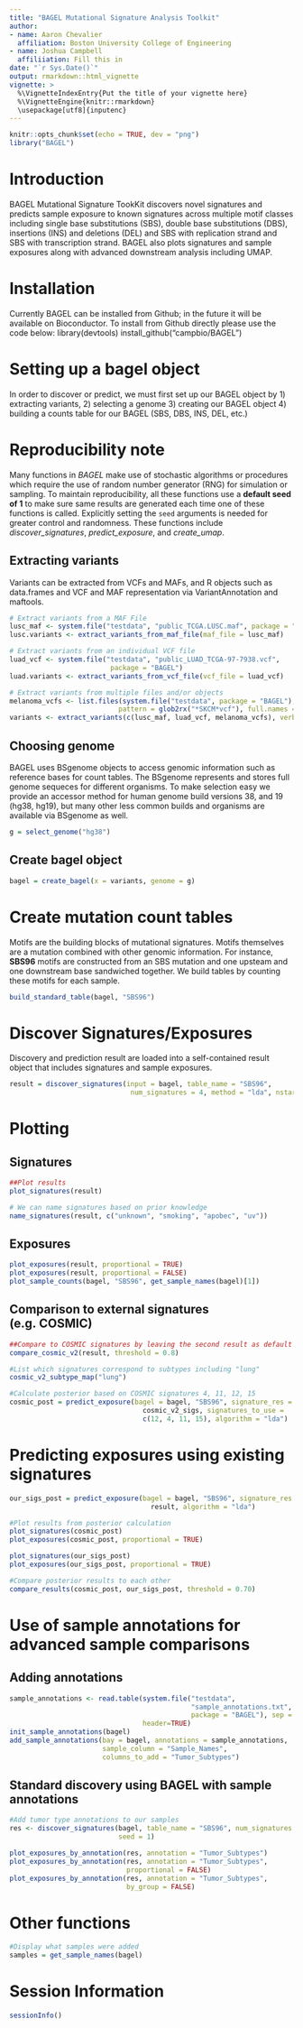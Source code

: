 ```yaml
---
title: "BAGEL Mutational Signature Analysis Toolkit"
author:
- name: Aaron Chevalier
  affiliation: Boston University College of Engineering
- name: Joshua Campbell
  affiliiation: Fill this in
date: "`r Sys.Date()`"
output: rmarkdown::html_vignette
vignette: >
  %\VignetteIndexEntry{Put the title of your vignette here}
  %\VignetteEngine{knitr::rmarkdown}
  \usepackage[utf8]{inputenc}
---
```


```r
knitr::opts_chunk$set(echo = TRUE, dev = "png")
library("BAGEL")
```

# Introduction
BAGEL Mutational Signature TookKit discovers novel signatures and predicts 
sample exposure to known signatures across multiple motif classes including 
single base substitutions (SBS), double base substitutions (DBS), insertions 
(INS) and deletions (DEL) and SBS with replication strand and SBS with 
transcription strand. BAGEL also plots signatures and sample exposures along 
with advanced downstream analysis including UMAP.

# Installation
Currently BAGEL can be installed from Github; in the future it will be 
available on Bioconductor. To install from Github directly please use the code 
below:
library(devtools)
install_github("campbio/BAGEL")

# Setting up a bagel object
In order to discover or predict, we must first set up our BAGEL object by 1) 
extracting variants, 2) selecting a genome 3) creating our BAGEL object 4) 
building a counts table for our BAGEL (SBS, DBS, INS, DEL, etc.)

# Reproducibility note

Many functions in *BAGEL* make use of stochastic algorithms or procedures which 
require the use of random number generator (RNG) for simulation or sampling. 
To maintain reproducibility, all these functions use a **default seed of 1** to 
make sure same results are generated each time one of these functions is 
called. Explicitly setting the `seed` arguments is needed for greater control 
and randomness. These functions include *discover_signatures*, 
*predict_exposure*, and *create_umap*.

## Extracting variants
Variants can be extracted from VCFs and MAFs, and R objects such as data.frames 
and VCF and MAF representation via VariantAnnotation and maftools. 
```r
# Extract variants from a MAF File
lusc_maf <- system.file("testdata", "public_TCGA.LUSC.maf", package = "BAGEL") 
lusc.variants <- extract_variants_from_maf_file(maf_file = lusc_maf)

# Extract variants from an individual VCF file
luad_vcf <- system.file("testdata", "public_LUAD_TCGA-97-7938.vcf", 
                         package = "BAGEL")
luad.variants <- extract_variants_from_vcf_file(vcf_file = luad_vcf)

# Extract variants from multiple files and/or objects
melanoma_vcfs <- list.files(system.file("testdata", package = "BAGEL"), 
                           pattern = glob2rx("*SKCM*vcf"), full.names = TRUE)
variants <- extract_variants(c(lusc_maf, luad_vcf, melanoma_vcfs), verbose = TRUE)
```

## Choosing genome
BAGEL uses BSgenome objects to access genomic information such as reference 
bases for count tables. The BSgenome represents and stores full genome sequeces 
for different organisms. To make selection easy we provide an accessor method 
for human genome build versions 38, and 19 (hg38, hg19), but many other less 
common builds and organisms are available via BSgenome as well.
```r
g = select_genome("hg38")
```

## Create bagel object
```r
bagel = create_bagel(x = variants, genome = g)
```

# Create mutation count tables
Motifs are the building blocks of mutational signatures. Motifs themselves are 
a mutation combined with other genomic information. For instance, **SBS96** 
motifs are constructed from an SBS mutation and one upsteam and one downstream 
base sandwiched together. We build tables by counting these motifs for each 
sample. 
```r
build_standard_table(bagel, "SBS96")
```

# Discover Signatures/Exposures
Discovery and prediction result are loaded into a self-contained result object 
that includes signatures and sample exposures.
```r
result = discover_signatures(input = bagel, table_name = "SBS96", 
                              num_signatures = 4, method = "lda", nstart = 10)
```

# Plotting
## Signatures
```r
##Plot results
plot_signatures(result)

# We can name signatures based on prior knowledge
name_signatures(result, c("unknown", "smoking", "apobec", "uv"))
```

## Exposures
```r
plot_exposures(result, proportional = TRUE)
plot_exposures(result, proportional = FALSE)
plot_sample_counts(bagel, "SBS96", get_sample_names(bagel)[1])
```

## Comparison to external signatures (e.g. COSMIC)

```r
##Compare to COSMIC signatures by leaving the second result as default
compare_cosmic_v2(result, threshold = 0.8)

#List which signatures correspond to subtypes including "lung"
cosmic_v2_subtype_map("lung")

#Calculate posterior based on COSMIC signatures 4, 11, 12, 15
cosmic_post = predict_exposure(bagel = bagel, "SBS96", signature_res = 
                                 cosmic_v2_sigs, signatures_to_use = 
                                 c(12, 4, 11, 15), algorithm = "lda")
```

# Predicting exposures using existing signatures
```r
our_sigs_post = predict_exposure(bagel = bagel, "SBS96", signature_res = 
                                   result, algorithm = "lda")

#Plot results from posterior calculation
plot_signatures(cosmic_post)
plot_exposures(cosmic_post, proportional = TRUE)

plot_signatures(our_sigs_post)
plot_exposures(our_sigs_post, proportional = TRUE)

#Compare posterior results to each other
compare_results(cosmic_post, our_sigs_post, threshold = 0.70)
```

# Use of sample annotations for advanced sample comparisons
## Adding annotations
```r
sample_annotations <- read.table(system.file("testdata", 
                                             "sample_annotations.txt", 
                                             package = "BAGEL"), sep = "\t", 
                                 header=TRUE)
init_sample_annotations(bagel)
add_sample_annotations(bay = bagel, annotations = sample_annotations, 
                       sample_column = "Sample_Names", 
                       columns_to_add = "Tumor_Subtypes")
```

## Standard discovery using BAGEL with sample annotations
```r
#Add tumor type annotations to our samples
res <- discover_signatures(bagel, table_name = "SBS96", num_signatures = 3, 
                           seed = 1)

plot_exposures_by_annotation(res, annotation = "Tumor_Subtypes")
plot_exposures_by_annotation(res, annotation = "Tumor_Subtypes", 
                             proportional = FALSE)
plot_exposures_by_annotation(res, annotation = "Tumor_Subtypes", 
                             by_group = FALSE)
```

# Other functions
```r
#Display what samples were added
samples = get_sample_names(bagel)
```

# Session Information
```r
sessionInfo()
```
